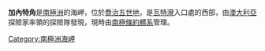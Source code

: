{{coord|66|56|S|143|46|E|source:GNIS|display=title}}

'''加內特角'''是[[南極洲|南極洲]]的海岬，位於[[喬治五世地|喬治五世地]]，是[[瓦特灣|瓦特灣]]入口處的西部，由[[澳大利亞|澳大利亞]]探險家率領的探險隊發現，現時由[[南極條約體系|南極條約體系]]管理。

{{DEFAULTSORT:Garnet Point}}
[[Category:南極洲海岬|Category:南極洲海岬]]


{{GeorgeVLand-geo-stub}}